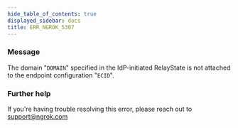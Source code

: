 ```yaml
---
hide_table_of_contents: true
displayed_sidebar: docs
title: ERR_NGROK_5307
---
```


### Message

The domain "`DOMAIN`" specified in the IdP-initiated RelayState is not attached to the endpoint configuration "`ECID`".

### Further help

If you're having trouble resolving this error, please reach out to [support@ngrok.com](mailto:support@ngrok.com?subject=Help%20with%20ERR_NGROK_5307)
